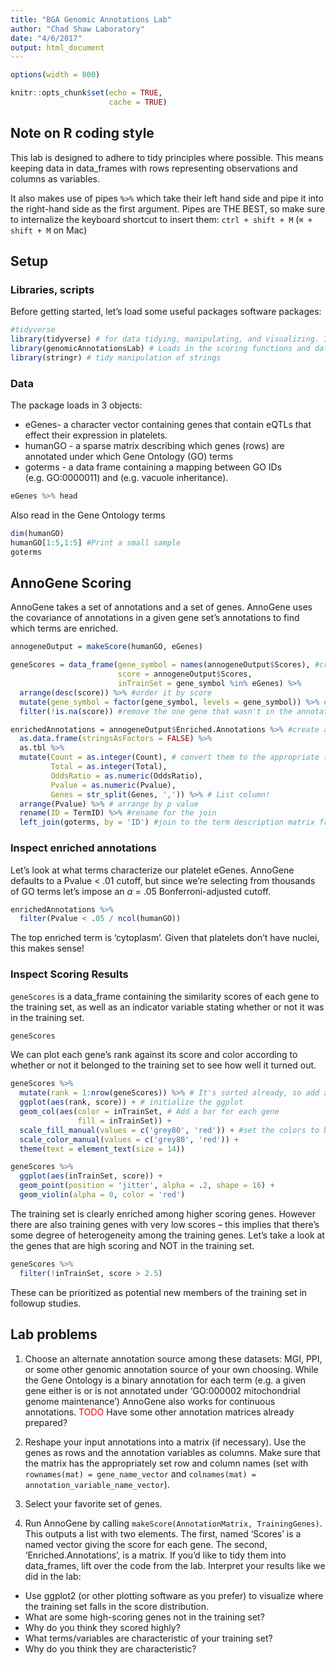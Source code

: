 ```yaml
---
title: "BGA Genomic Annotations Lab"
author: "Chad Shaw Laboratory"
date: "4/6/2017"
output: html_document
---
```


```r
options(width = 800)
```

```r
knitr::opts_chunk$set(echo = TRUE,
                      cache = TRUE)
```

## Note on R coding style

This lab is designed to adhere to tidy principles where possible. This means keeping data in data_frames with rows representing observations and columns as variables. 

It also makes use of pipes `%>%` which take their left hand side and pipe it into the right-hand side as the first argument. Pipes are THE BEST, so make sure to internalize the keyboard shortcut to insert them: `ctrl + shift + M` (`⌘ + shift + M` on Mac) 

## Setup

### Libraries, scripts
Before getting started, let's load some useful packages software packages:
```r
#tidyverse
library(tidyverse) # for data tidying, manipulating, and visualizing. Includes dplyr and ggplot2 among others
library(genomicAnnotationsLab) # Loads in the scoring functions and data
library(stringr) # tidy manipulation of strings

```

### Data

The package loads in 3 objects: 

* eGenes- a character vector containing genes that contain eQTLs that effect their expression in platelets.
* humanGO - a sparse matrix describing which genes (rows) are annotated under which Gene Ontology (GO) terms
* goterms - a data frame containing a mapping between GO IDs (e.g. GO:0000011) and (e.g. vacuole inheritance).

```r
eGenes %>% head
```

Also read in the Gene Ontology terms
```r

dim(humanGO)
humanGO[1:5,1:5] #Print a small sample
goterms

```

## AnnoGene Scoring

AnnoGene takes a set of annotations and a set of genes. AnnoGene uses the covariance of annotations in a given gene set's annotations to find which terms are enriched.

```r
annogeneOutput = makeScore(humanGO, eGenes)

geneScores = data_frame(gene_symbol = names(annogeneOutput$Scores), #create a data_frame with the scores and symbols
                        score = annogeneOutput$Scores,
                        inTrainSet = gene_symbol %in% eGenes) %>% 
  arrange(desc(score)) %>% #order it by score
  mutate(gene_symbol = factor(gene_symbol, levels = gene_symbol)) %>% #convert the symbol to a factor
  filter(!is.na(score)) #remove the one gene that wasn't in the annotation source

enrichedAnnotations = annogeneOutput$Enriched.Annotations %>% #create a data_frame from the enriched annotation information
  as.data.frame(stringsAsFactors = FALSE) %>% 
  as.tbl %>% 
  mutate(Count = as.integer(Count), # convert them to the appropriate types
         Total = as.integer(Total),
         OddsRatio = as.numeric(OddsRatio),
         Pvalue = as.numeric(Pvalue),
         Genes = str_split(Genes, ',')) %>% # List column!
  arrange(Pvalue) %>% # arrange by p value
  rename(ID = TermID) %>% #rename for the join
  left_join(goterms, by = 'ID') #join to the term description matrix from before
```

### Inspect enriched annotations

Let's look at what terms characterize our platelet eGenes. AnnoGene defaults to a Pvalue < .01 cutoff, but since we're selecting from thousands of GO terms let's impose an $\alpha$ = .05 Bonferroni-adjusted cutoff. 
```r
enrichedAnnotations %>% 
  filter(Pvalue < .05 / ncol(humanGO))
```

The top enriched term is 'cytoplasm'. Given that platelets don't have nuclei, this makes sense!

### Inspect Scoring Results

`geneScores` is a data_frame containing the similarity scores of each gene to the training set, as well as an indicator variable stating whether or not it was in the training set.
```r
geneScores
```

We can plot each gene's rank against its score and color according to whether or not it belonged to the training set to see how well it turned out.
```r
geneScores %>% 
  mutate(rank = 1:nrow(geneScores)) %>% # It's sorted already, so add a ranking variable
  ggplot(aes(rank, score)) + # initialize the ggplot
  geom_col(aes(color = inTrainSet, # Add a bar for each gene
               fill = inTrainSet)) +
  scale_fill_manual(values = c('grey80', 'red')) + #set the colors to be used
  scale_color_manual(values = c('grey80', 'red')) +
  theme(text = element_text(size = 14))
```

```r
geneScores %>% 
  ggplot(aes(inTrainSet, score)) + 
  geom_point(position = 'jitter', alpha = .2, shape = 16) +
  geom_violin(alpha = 0, color = 'red')
```


The training set is clearly enriched among higher scoring genes. However there are also training genes with very low scores -- this implies that there's some degree of heterogeneity among the training genes. Let's take a look at the genes that are high scoring and NOT in the training set.

```r
geneScores %>% 
  filter(!inTrainSet, score > 2.5)
```

These can be prioritized as potential new members of the training set in followup studies.

## Lab problems

1. Choose an alternate annotation source among these datasets: MGI, PPI, or some other genomic annotation source of your own choosing. While the Gene Ontology is a binary annotation for each term (e.g. a given gene either is or is not annotated under 'GO:000002 mitochondrial genome maintenance') AnnoGene also works for continuous annotations.  <span style="color:red">TODO</span> Have some other annotation matrices already prepared?

2. Reshape your input annotations into a matrix (if necessary). Use the genes as rows and the annotation variables as columns. Make sure that the matrix has the appropriately set row and column names (set with `rownames(mat) = gene_name_vector` and `colnames(mat) = annotation_variable_name_vector`).

3. Select your favorite set of genes.

4. Run AnnoGene by calling `makeScore(AnnotationMatrix, TrainingGenes)`. This outputs a list with two elements. The first, named 'Scores' is a named vector giving the score for each gene. The second, 'Enriched.Annotations', is a matrix. If you'd like to tidy them into data_frames, lift over the code from the lab. Interpret your results like we did in the lab:  
* Use ggplot2 (or other plotting software as you prefer) to visualize where the training set falls in the score distribution.
* What are some high-scoring genes not in the training set? 
* Why do you think they scored highly?
* What terms/variables are characteristic of your training set?
* Why do you think they are characteristic?





